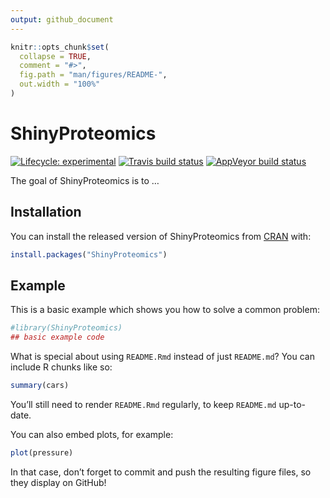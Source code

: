 ```yaml
---
output: github_document
---
```


<!-- README.md is generated from README.Rmd. Please edit that file -->

```r
knitr::opts_chunk$set(
  collapse = TRUE,
  comment = "#>",
  fig.path = "man/figures/README-",
  out.width = "100%"
)
```
# ShinyProteomics

<!-- badges: start -->
[![Lifecycle: experimental](https://img.shields.io/badge/lifecycle-experimental-orange.svg)](https://www.tidyverse.org/lifecycle/#experimental)
[![Travis build status](https://travis-ci.org/laurabiggins/ShinyProteomics.svg?branch=master)](https://travis-ci.org/laurabiggins/ShinyProteomics)
[![AppVeyor build status](https://ci.appveyor.com/api/projects/status/github/laurabiggins/ShinyProteomics?branch=master&svg=true)](https://ci.appveyor.com/project/laurabiggins/ShinyProteomics)
<!-- badges: end -->

The goal of ShinyProteomics is to ...

## Installation

You can install the released version of ShinyProteomics from [CRAN](https://CRAN.R-project.org) with:

``` r
install.packages("ShinyProteomics")
```

## Example

This is a basic example which shows you how to solve a common problem:

```r
#library(ShinyProteomics)
## basic example code
```

What is special about using `README.Rmd` instead of just `README.md`? You can include R chunks like so:

```r
summary(cars)
```

You'll still need to render `README.Rmd` regularly, to keep `README.md` up-to-date.

You can also embed plots, for example:

```r
plot(pressure)
```

In that case, don't forget to commit and push the resulting figure files, so they display on GitHub!
